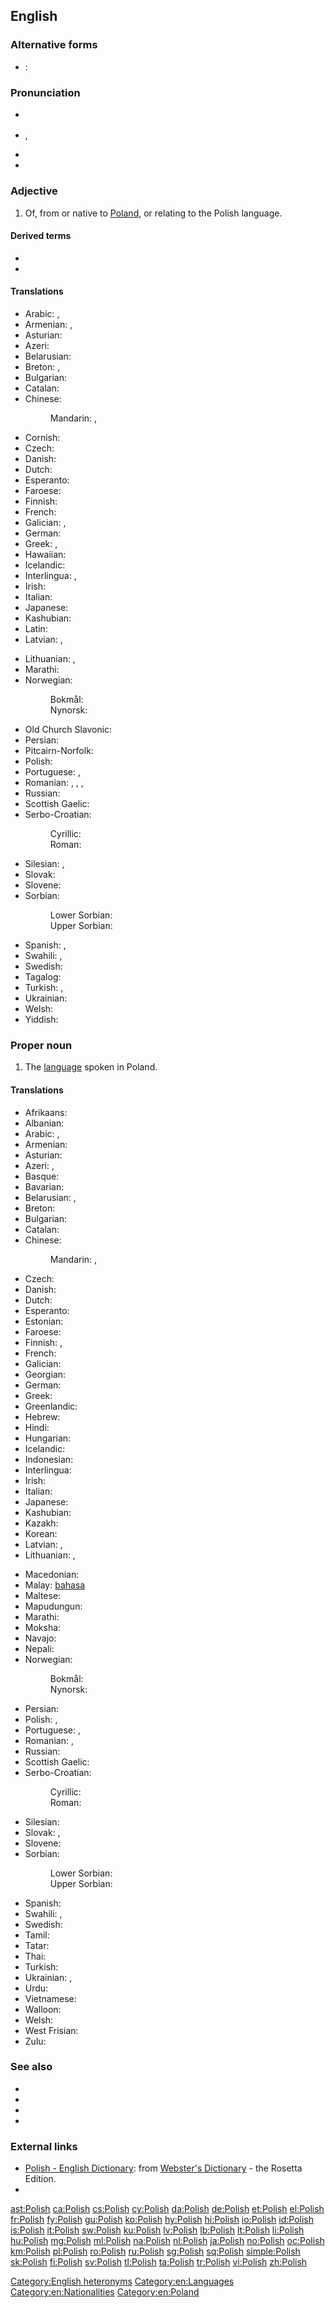 {{also|polish}}
==English==
{{interwiktionary|code=pl}}
{{wikipedia}}

===Alternative forms===
* {{qualifier|abbreviation}}: {{l|en|Pl.}}

===Pronunciation===
* {{a|UK}} {{IPA|/ˈpəʊlɪʃ/|lang=en}}
* {{a|US}} {{enPR|pōʹlĭsh}}, {{IPA|/ˈpoʊlɪʃ/|lang=en}}
* {{audio|en-us-Polish proper.ogg|Audio (US)|lang=en}}
* {{audio|En-us-Polish.ogg|audio (US)|lang=en}}

===Adjective===
{{en-adj|-}}

# Of, from or native to [[Poland]], or relating to the Polish language.

====Derived terms====
* {{l|en|Polish notation}}
* {{l|en|reverse Polish notation}}

====Translations====
{{trans-top|of Poland or its language}}
* Arabic: {{t|ar|بُولَنْدِيّ|tr=bulandiyy}}, {{t|ar|بُولَنْدِيّ|tr=bōlandiyy}}
* Armenian: {{t+|hy|լեհական}}, {{t+|hy|լեհերեն}} {{qualifier|relating to the language}}
* Asturian: {{t+|ast|polacu}}
* Azeri: {{t|az|polyak}}
* Belarusian: {{t|be|по́льскі|sc=Cyrl}}
* Breton: {{t|br|poloniat}}, {{t|br|polonek}} {{qualifier|relating to the language}}
* Bulgarian: {{t+|bg|полски}}
* Catalan: {{t+|ca|polonès}}
* Chinese:
*: Mandarin: {{t|cmn|波蘭的|sc=Hani}}, {{t|cmn|波兰的|tr=Bōlán de|sc=Hani}}
* Cornish: {{t|kw|polonek}}
* Czech: {{t+|cs|polský}}
* Danish: {{t+|da|polsk}}
* Dutch: {{t+|nl|Pools}}
* Esperanto: {{t+|eo|pola}}
* Faroese: {{t|fo|pólskur}}
* Finnish: {{t+|fi|puolalainen}}
* French: {{t+|fr|polonais}}
* Galician: {{t+|gl|polaco}}, {{t|gl|polonés}}
* German: {{t+|de|polnisch}}
* Greek: {{t+|el|πολωνικός|m}}, {{t+|el|πολωνέζικος|m}}
* Hawaiian: {{t|haw|Pōlani}}
* Icelandic: {{t+|is|pólskur}}
* Interlingua: {{t+|ia|polonese}}, {{t|ia|polac}}
* Irish: {{t|ga|Polannach}}
* Italian: {{t+|it|polacco}}
* Japanese: {{t+|ja|ポーランド|alt=ポーランドの|tr=Pōrando no}}
* Kashubian: {{t|csb|pòlsczi}}
* Latin: {{t+|la|Polonicus|m}}
* Latvian: {{t|lv|poļu}}, {{t|lv|polisks}}
{{trans-mid}}
* Lithuanian: {{t|lt|lenkiškas}}, {{t+|lt|lenkų}}
* Marathi: {{t|mr|पोलिश|tr=poliśa|sc=Deva}}
* Norwegian:
*: Bokmål: {{t+|nb|polsk}}
*: Nynorsk: {{t+|nn|polsk}}
* Old Church Slavonic: {{t|cu|пол҄ьскъ|sc=Cyrs}}
* Persian: {{t+|fa|لهستانی|tr=Lahestani}}
* Pitcairn-Norfolk: {{t|pih|Poelish}}
* Polish: {{t+|pl|polski}}
* Portuguese: {{t+|pt|polonês}}, {{t+|pt|polaco}}
* Romanian: {{t+|ro|polonez|m}}, {{t+|ro|polon|m}}, {{t+|ro|poloneză|f}}, {{t+|ro|polonă|f}}
* Russian: {{t+|ru|по́льский}}
* Scottish Gaelic: {{t|gd|Pòlainneach}}
* Serbo-Croatian:
*: Cyrillic: {{t|sh|по̏љскӣ|sc=Cyrl}}
*: Roman: {{t+|sh|pȍljskī}}
* Silesian: {{t|szl|polski|m}}, {{t|szl|polsko|f}}
* Slovak: {{t+|sk|poľský}}
* Slovene: {{t+|sl|póljski}}
* Sorbian:
*: Lower Sorbian: {{t|dsb|pólski}}
*: Upper Sorbian: {{t+|hsb|pólski}}
* Spanish: {{t+|es|polaco|m}}, {{t|es|polonés|m}}
* Swahili: {{t|sw|Kipolandi}}, {{t|sw|Kipoli}}
* Swedish: {{t+|sv|polsk}}
* Tagalog: {{t|tl|Polako}}
* Turkish: {{t+|tr|Polonyalı}}, {{t+|tr|Leh}}
* Ukrainian: {{t+|uk|по́льський}}
* Welsh: {{t|cy|Pwylaidd}}
* Yiddish: {{t|yi|פּויליש|tr=poylish|sc=Hebr}}
{{trans-bottom}}

===Proper noun===
{{en-proper noun}}

# The [[language]] spoken in Poland.

====Translations====
{{trans-top|the language of Poland}}
* Afrikaans: {{t+|af|Pools}}
* Albanian: {{t+|sq|gjuha polake}}
* Arabic: {{t+|ar|بُولَنْدِيَّة|f|tr=bōlandiyya}}, {{t+|ar|بُولَنْدِيَّة|f|tr=bōlandiyya}}
* Armenian: {{t+|hy|լեհերեն}}
* Asturian: {{t+|ast|polacu|m}}
* Azeri: {{t|az|polyak}}, {{t|az|polyak dili}}
* Basque: {{t+|eu|poloniera}}
* Bavarian: {{t|bar|poinisch}}
* Belarusian: {{t|be|по́льская мо́ва|f|sc=Cyrl}}, {{t|be|по́льская|f}}
* Breton: {{t|br|poloneg|m}}
* Bulgarian: {{t+|bg|полски|m|tr=pólski}}
* Catalan: {{t+|ca|polonès|m}}
* Chinese:
*: Mandarin: {{t+|cmn|波蘭語|sc=Hani}}, {{t+|cmn|波兰语|tr=Bōlán yǔ|sc=Hani}}
* Czech: {{t+|cs|polština|f}}
* Danish: {{t+|da|polsk}}
* Dutch: {{t+|nl|Pools|n}}
* Esperanto: {{t+|eo|pola}}
* Estonian: {{t|et|poola}}
* Faroese: {{t+|fo|pólskt|n}}
* Finnish: {{t+|fi|puola}}, {{t+|fi|puolan kieli}}
* French: {{t+|fr|polonais|m}}
* Galician: {{t+|gl|polaco|m}}
* Georgian: {{t|ka|პოლონური}}
* German: {{t+|de|Polnisch|n}}
* Greek: {{t+|el|πολωνικά|n-p}}
* Greenlandic: {{t|kl|Polenimiutut}}
* Hebrew: {{t+|he|פולנית|f|tr=polnít}}
* Hindi: {{t+|hi|पोलिश|tr=poliś|sc=Deva}}
* Hungarian: {{t+|hu|lengyel}}
* Icelandic: {{t+|is|pólska|f}}
* Indonesian: {{t+|id|bahasa Polandia}}
* Interlingua: {{t+|ia|polonese}}
* Irish: {{t|ga|Polainnis}}
* Italian: {{t+|it|polacco|m}}
* Japanese: {{t+|ja|ポーランド語|tr=Pōrando-go}}
* Kashubian: {{t|csb|pòlsczi jãzëk}}
* Kazakh: {{t|kk|поляк|sc=Cyrl}}
* Korean: {{t+|ko|폴란드어|tr=pollandeu-eo|sc=Hang}}
* Latvian: {{t|lv|poļu}}, {{t|lv|poļu valoda|f}}
* Lithuanian: {{t+|lt|lenkų}}, {{t|lt|lenkiškai}}
{{trans-mid}}
* Macedonian: {{t|mk|полски|m}}
* Malay: [[bahasa]] {{t|ms|Poland}}
* Maltese: {{t|mt|Pollakk}}
* Mapudungun: {{t|arn|pulska dungun}}
* Marathi: {{t|mr|पोलिश|tr=poliśa|sc=Deva}}
* Moksha: {{t|mdf|польшань}}
* Navajo: {{t|nv|Póolish Dineʼé bizaad}}
* Nepali: {{t|ne|पोलिश|tr=poliś|sc=Deva}}
* Norwegian:
*: Bokmål: {{t+|nb|polsk}}
*: Nynorsk: {{t+|nn|polsk}}
* Persian: {{t+|fa|لهستانی|tr=lehestâni|sc=fa-Arab}}
* Polish: {{t|pl|[[język]] [[polski]]|m-in}}, {{t+|pl|polszczyzna|f}}
* Portuguese: {{t+|pt|polonês|m}}, {{t+|pt|polaco|m}}
* Romanian: {{t+|ro|poloneză|f}}, {{t+|ro|polonă|f}}
* Russian: {{t+|ru|по́льский}}
* Scottish Gaelic: {{t|gd|Pòlainnis}}
* Serbo-Croatian:
*: Cyrillic: {{t|sh|по̏љскӣ|m|sc=Cyrl}}
*: Roman: {{t+|sh|pȍljskī|m}}
* Silesian: {{t|szl|polsko godka|f}}
* Slovak: {{t+|sk|poľština|f}}, {{t+|sk|poľský|m}}
* Slovene: {{t+|sl|póljščina|f}}
* Sorbian:
*: Lower Sorbian: {{t|dsb|pólšćina|f}}
*: Upper Sorbian: {{t+|hsb|pólšćina|f}}
* Spanish: {{t+|es|polaco|m}}
* Swahili: {{t|sw|Kipolandi}}, {{t|sw|Kipoli}}
* Swedish: {{t+|sv|polska}}
* Tamil: {{t|ta|போலிஷ்|sc=Taml}}
* Tatar: {{t|tt|поляк|sc=Cyrl}}
* Thai: {{t|th|ภาษาโปแลนด์|tr=paasăa bpohlaen|sc=Thai}}
* Turkish: {{t+|tr|Lehçe}}
* Ukrainian: {{t+|uk|по́льська мо́ва|f}}, {{t+|uk|по́льська|f}}
* Urdu: {{t|ur|پولستاني|f|tr=polstāni|sc=ur-Arab}}
* Vietnamese: {{t|vi|tiếng Ba-lan}}
* Walloon: {{t+|wa|polonès}}
* Welsh: {{t+|cy|Pwyleg|f}}
* West Frisian: {{t+|fy|Poalsk}}
* Zulu: {{t|zu|Isipholisha}}
{{trans-bottom}}

===See also===
* {{l|en|Pole}}
* {{l|en|Wikibooks:Polish|Wikibooks:Polish language course}}
* {{langcat|pl}}
* {{langlist}}

===External links===
* [http://www.websters-online-dictionary.org/definition/Polish-english/ Polish - English Dictionary]: from [http://www.websters-online-dictionary.org/ Webster's Dictionary] - the Rosetta Edition.
* {{ISO 639|link=Ethnologue|3code=pol|1code=pl}}

[[Category:English heteronyms]]
[[Category:en:Languages]]
[[Category:en:Nationalities]]
[[Category:en:Poland]]

[[ast:Polish]]
[[ca:Polish]]
[[cs:Polish]]
[[cy:Polish]]
[[da:Polish]]
[[de:Polish]]
[[et:Polish]]
[[el:Polish]]
[[fr:Polish]]
[[fy:Polish]]
[[gu:Polish]]
[[ko:Polish]]
[[hy:Polish]]
[[hi:Polish]]
[[io:Polish]]
[[id:Polish]]
[[is:Polish]]
[[it:Polish]]
[[sw:Polish]]
[[ku:Polish]]
[[lv:Polish]]
[[lb:Polish]]
[[lt:Polish]]
[[li:Polish]]
[[hu:Polish]]
[[mg:Polish]]
[[ml:Polish]]
[[na:Polish]]
[[nl:Polish]]
[[ja:Polish]]
[[no:Polish]]
[[oc:Polish]]
[[km:Polish]]
[[pl:Polish]]
[[ro:Polish]]
[[ru:Polish]]
[[sg:Polish]]
[[sq:Polish]]
[[simple:Polish]]
[[sk:Polish]]
[[fi:Polish]]
[[sv:Polish]]
[[tl:Polish]]
[[ta:Polish]]
[[tr:Polish]]
[[vi:Polish]]
[[zh:Polish]]